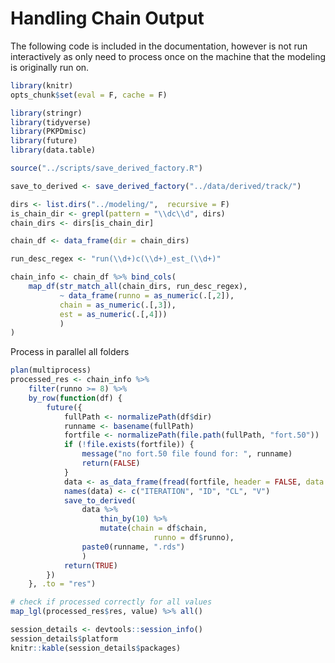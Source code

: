 # Handling Chain Output

The following code is included in the documentation, however is not run interactively as only need to process once
on the machine that the modeling is originally run on.

```r
library(knitr)
opts_chunk$set(eval = F, cache = F)
```

```r
library(stringr)
library(tidyverse)
library(PKPDmisc)
library(future)
library(data.table)
```

```r
source("../scripts/save_derived_factory.R")
```

```r
save_to_derived <- save_derived_factory("../data/derived/track/")
```


```r
dirs <- list.dirs("../modeling/",  recursive = F)
is_chain_dir <- grepl(pattern = "\\dc\\d", dirs)
chain_dirs <- dirs[is_chain_dir]

chain_df <- data_frame(dir = chain_dirs)

run_desc_regex <- "run(\\d+)c(\\d+)_est_(\\d+)"

chain_info <- chain_df %>% bind_cols(
    map_df(str_match_all(chain_dirs, run_desc_regex), 
           ~ data_frame(runno = as_numeric(.[,2]),
           chain = as_numeric(.[,3]),
           est = as_numeric(.[,4]))
           )
)
```

Process in parallel all folders
```r
plan(multiprocess)
processed_res <- chain_info %>% 
    filter(runno >= 8) %>% 
    by_row(function(df) {
        future({
            fullPath <- normalizePath(df$dir)
            runname <- basename(fullPath)
            fortfile <- normalizePath(file.path(fullPath, "fort.50"))
            if (!file.exists(fortfile)) {
                message("no fort.50 file found for: ", runname)
                return(FALSE)
            }
            data <- as_data_frame(fread(fortfile, header = FALSE, data.table = F))
            names(data) <- c("ITERATION", "ID", "CL", "V")
            save_to_derived(
                data %>% 
                    thin_by(10) %>%
                    mutate(chain = df$chain,
                                runno = df$runno),
                paste0(runname, ".rds")
                )
            return(TRUE)
        })
    }, .to = "res") 

# check if processed correctly for all values
map_lgl(processed_res$res, value) %>% all()
```




```r
session_details <- devtools::session_info()
session_details$platform
knitr::kable(session_details$packages)
```


